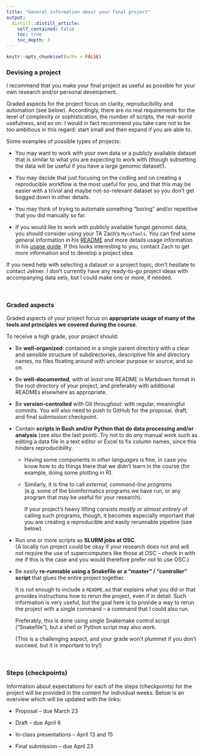 ```yaml
---
title: "General information about your final project"
output:
  distill::distill_article:
    self_contained: false
    toc: true
    toc_depth: 3
---
```


```r
knitr::opts_chunk$set(echo = FALSE)
```

### Devising a project

I recommend that you make your final project as useful as possible for your own
research and/or personal development.

Graded aspects for the project focus on clarity, reproducibility and automation
(see below).
Accordingly, there are no real requirements for the level of complexity
or sophistication, the number of scripts, the real-world usefulness, and so on.
I would in fact recommend you take care not to be too ambitious in this regard:
start small and then expand if you are able to.

Some examples of possible types of projects:

- You may want to work with your own data or a publicly available dataset
  that is similar to what you are expecting to work with
  (though subsetting the data will be useful if you have a large genomic dataset!).

- You may decide that just focusing on the coding and on
  creating a reproducible workflow is the most useful for you,
  and that this may be easier with a trivial and maybe not-so-relevant dataset
  so you don't get bogged down in other details.

- You may think of trying to automate something "boring" and/or repetitive
  that you did manually so far.

- If you would like to work with publicly available fungal genomic data,
  you should consider using your TA Zach's `MycoTools`. You can find some
  general information in his [README](https://gitlab.com/xonq/mycotools/-/blob/master/mycotools/README.md)
  and more details usage information in his
  [usage guide](https://gitlab.com/xonq/mycotools/-/blob/master/mycotools/USAGE.md).
  If this looks interesting to you, contact Zach to get more information and to
  develop a project idea.

If you need help with selecting a dataset or a project topic,
don't hesitate to contact Jelmer. I don't currently have any ready-to-go project
ideas with accompanying data sets, but I could make one or more, if needed.

<br>

### Graded aspects

Graded aspects of your project focus on **appropriate usage of many of the
tools and principles we covered during the course**.

To receive a high grade, your project should:

- Be **well-organized**: contained in a single parent directory with a clear and
  sensible structure of subdirectories, descriptive file and directory names,
  no files floating around with unclear purpose or source, and so on.

- Be **well-documented**, with *at least* one README in Markdown format in the root
  directory of your project, and preferably with additional READMEs elsewhere
  as appropriate.

- Be **version-controlled** with Git *throughout*: with regular, meaningful commits.
  You will also need to push to GitHub for the proposal, draft, and final
  submission checkpoint.

- Contain **scripts in Bash and/or Python that do data processing and/or analysis**
  (see also the last point).
  Try not to do *any* manual work such as editing a data file in a text editor
  or Excel to fix column names, since this hinders reproducibility.
  
  - Having some components in *other languages* is fine,
    in case you know how to do things there that we didn't learn in the course
    (for example, doing some plotting in R).
    
  - Similarly, it is fine to call *external, command-line programs*
    (e.g. some of the bioinformatics programs we have run, or any program
    that may be useful for your research).
    
    If your project's heavy lifting consists *mostly or almost entirely* of
    calling such programs, though, it becomes especially important that you
    are creating a reproducible and easily rerunnable pipeline (see below).
  
- Run one or more scripts as **SLURM jobs at OSC**.  
  (A locally run project could be okay if your research does not and will not
  require the use of supercomputers like those at OSC -- check in with me if this
  is the case and you would therefore prefer not to use OSC.)

- Be easily **re-runnable using a Snakefile or a "master" / "controller" script**
  that glues the entire project together.
  
  It is not enough to include a `README.md` that explains what you did or that
  provides instructions how to rerun the project, even if in detail.
  Such information is very useful, but the goal here is to provide a way to
  rerun the project with a single command -- a command that I could also run.
  
  Preferably, this is done using single Snakemake control script ("Snakefile"),
  but a shell or Python script may also work.
  
  (This is a challenging aspect, and your grade won't plummet if you don't
  succeed, but it is important to try!)

<br>

### Steps (checkpoints)

Information about expectations for each of the steps (checkpoints) for the project
will be provided in the content for individual weeks.
Below is an overview which will be updated with the links:

- Proposal -- due March 23

- Draft -- due April 6

- In-class presentations -- April 13 and 15

- Final submission -- due April 23
